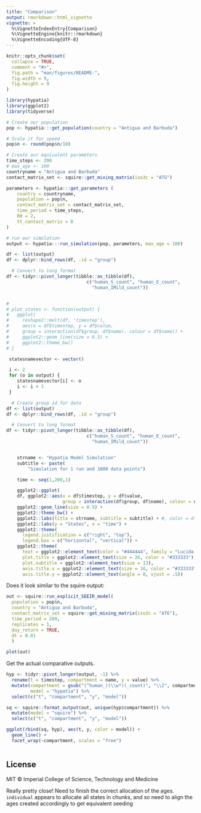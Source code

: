 ```yaml
---
title: "Comparison"
output: rmarkdown::html_vignette
vignette: >
  %\VignetteIndexEntry{Comparison}
  %\VignetteEngine{knitr::rmarkdown}
  %\VignetteEncoding{UTF-8}
---
```


```r
knitr::opts_chunk$set(
  collapse = TRUE,
  comment = "#>", 
  fig.path = "man/figures/README-",
  fig.width = 9, 
  fig.height = 9
)
```

```r
library(hypatia)
library(ggplot2)
library(tidyverse)
```

```r

# Create our population
pop <- hypatia:::get_population(country = "Antigua and Barbuda")

# Scale it for speed
pop$n <- round(pop$n/10)

# Create our equivalent parameters
time_steps <- 200
# max_age <- 100
countryname = "Antigua and Barbuda"
contact_matrix_set <- squire::get_mixing_matrix(iso3c = "ATG")

parameters <- hypatia:::get_parameters (
    country = countryname, 
    population = pop$n, 
    contact_matrix_set = contact_matrix_set,
    time_period = time_steps,
    R0 = 2,
    tt_contact_matrix = 0
)

# run our simulation
output <- hypatia:::run_simulation(pop, parameters, max_age = 100)

df <- list(output)
df <- dplyr::bind_rows(df, .id = "group")

  # Convert to long format
df <- tidyr::pivot_longer(tibble::as_tibble(df),
                              c("human_S_count", "human_E_count", 
                                "human_IMild_count"))


# 
# plot_states <- function(output) {
#   ggplot(
#     reshape2::melt(df, 'timestep'),
#     aes(x = df$timestep, y = df$value,
#     group = interaction(df$group, df$name), colour = df$name)) +
#     ggplot2::geom_line(size = 0.5) +
#     ggplot2::theme_bw()
# }

 statesnamevector <- vector()

 i <- 2
 for (o in output) {
    statesnamevector[i] <- o
    i <- i + 1
 }

  # Create group id for data
df <- list(output)
df <- dplyr::bind_rows(df, .id = "group")

  # Convert to long format
df <- tidyr::pivot_longer(tibble::as_tibble(df),
                              c("human_S_count", "human_E_count",
                                "human_IMild_count"))


    strname <- "Hypatia Model Simulation"
    subtitle <- paste(
        "Simulation for 1 run and 1000 data points")

    time <- seq(1,200,1)

    ggplot2::ggplot(
    df, ggplot2::aes(x = df$timestep, y = df$value,
                     group = interaction(df$group, df$name), colour = df$name)) +
    ggplot2::geom_line(size = 0.5) +
    ggplot2::theme_bw() +
    ggplot2::labs(title = strname, subtitle = subtitle) + #, color = df$legend) +
    ggplot2::labs(y = "States", x = "time") +
    ggplot2::theme(
      legend.justification = c("right", "top"),
      legend.box = c("horizontal", "vertical")) +
    ggplot2::theme(
      text = ggplot2::element_text(color = "#444444", family = "Lucida Bright"),
      plot.title = ggplot2::element_text(size = 26, color = "#333333"),
      plot.subtitle = ggplot2::element_text(size = 13),
      axis.title.x = ggplot2::element_text(size = 16, color = "#333333"),
      axis.title.y = ggplot2::element_text(angle = 0, vjust = .5))


```

Does it look similar to the squire output:

```r

out <- squire::run_explicit_SEEIR_model(
  population = pop$n, 
  country = "Antigua and Barbuda", 
  contact_matrix_set = squire::get_mixing_matrix(iso3c = "ATG"),
  time_period = 200, 
  replicates = 1,
  day_return = TRUE, 
  dt = 0.01
  )

plot(out)

```

Get the actual comparative outputs. 

```r

hyp <- tidyr::pivot_longer(output, -1) %>% 
  rename(t = timestep, compartment = name, y = value) %>% 
  mutate(compartment = gsub("(^human_)(\\w*)(_count)", "\\2", compartment),
         model = "hypatia") %>% 
  select(c("t", "compartment", "y", "model"))

sq <- squire::format_output(out, unique(hyp$compartment)) %>% 
  mutate(model = "squire") %>% 
  select(c("t", "compartment", "y", "model"))

ggplot(rbind(sq, hyp), aes(t, y, color = model)) + 
  geom_line() + 
  facet_wrap(~compartment, scales = "free")



```

## License

MIT © Imperial College of Science, Technology and Medicine

Really pretty close! Need to finish the correct allocation of the ages. 
`individual` appears to allocate all states in chunks, and so need to align the
ages created accordingly to get equivalent seeding
